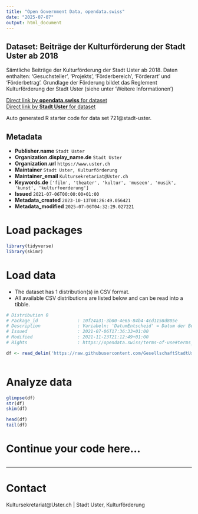 ```yaml
---
title: "Open Government Data, opendata.swiss"
date: "2025-07-07"
output: html_document
---
```


## Dataset: Beiträge der Kulturförderung der Stadt Uster ab 2018

Sämtliche Beiträge der Kulturförderung der Stadt Uster ab 2018. Daten enthalten: 'Gesuchsteller', 'Projekts', 'Förderbereich', 'Förderart' und 'Förderbetrag'. Grundlage der Förderung bildet das Reglement Kulturförderung der Stadt Uster (siehe unter 'Weitere Informationen')

[Direct link by **opendata.swiss** for dataset](https://opendata.swiss/de/dataset/beitrage-der-kulturforderung-der-stadt-uster-ab-20181)<br>
[Direct link by **Stadt Uster** for dataset](https://github.com/GesellschaftStadtUster/kultur_foerderbeitrage)

Auto generated R starter code for data set 721@stadt-uster.

## Metadata

- **Publisher.name** `Stadt Uster`
- **Organization.display_name.de** `Stadt Uster`
- **Organization.url** `https://www.uster.ch`
- **Maintainer** `Stadt Uster, Kulturförderung`
- **Maintainer_email** `Kultursekretariat@Uster.ch`
- **Keywords.de** `['film', 'theater', 'kultur', 'museen', 'musik', 'kunst', 'kulturfoerderung']`
- **Issued** `2021-07-06T00:00:00+01:00`
- **Metadata_created** `2023-10-13T08:26:49.056421`
- **Metadata_modified** `2025-07-06T04:32:29.027221`


# Load packages

```r

library(tidyverse)
library(skimr)

```

# Load data

-   The dataset has 1 distribution(s) in CSV format.
-   All available CSV distributions are listed below and can be read into a tibble.

```r

# Distribution 0
# Package_id               : 10f24a31-3b00-4e65-84b4-4cd1158d805e
# Description              : Variabeln: 'DatumEntscheid' = Datum der Beschlussfassung über das Gesuch, bei Leistungskontrakten der Auszahlung, 'Gesuchsteller' = Bezeichnung des Gesuchstellers gemäss Fördergesuch, 'Projekt' = Bezeichnung des geförderten Projekts, 'Foerderbereich' = Bezeichnung des Förderbereichs, 'Foerderart' = Bezeichnung der Förderart ('Projektbeitrag' oder 'Leistungskontrakt'), 'FoerderbeitragCHF' = Bewilligter Betrag.
# Issued                   : 2021-07-06T17:36:33+01:00
# Modified                 : 2021-11-23T21:12:49+01:00
# Rights                   : https://opendata.swiss/terms-of-use#terms_by

df <- read_delim('https://raw.githubusercontent.com/GesellschaftStadtUster/kultur_foerderbeitrage/main/daten_kulturfoerderung_uster.csv')



```

# Analyze data

```r

glimpse(df)
str(df)
skim(df)

head(df)
tail(df)

```

# Continue your code here...

```r

```

------------------------------------------------------------------------

# Contact

Kultursekretariat@Uster.ch | Stadt Uster, Kulturförderung
